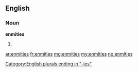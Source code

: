 ==English==

===Noun===
'''enmities'''

# {{plural of|[[enmity]]}}

[[Category:English plurals ending in "-ies"]]

[[ar:enmities]]
[[fr:enmities]]
[[mg:enmities]]
[[my:enmities]]
[[no:enmities]]